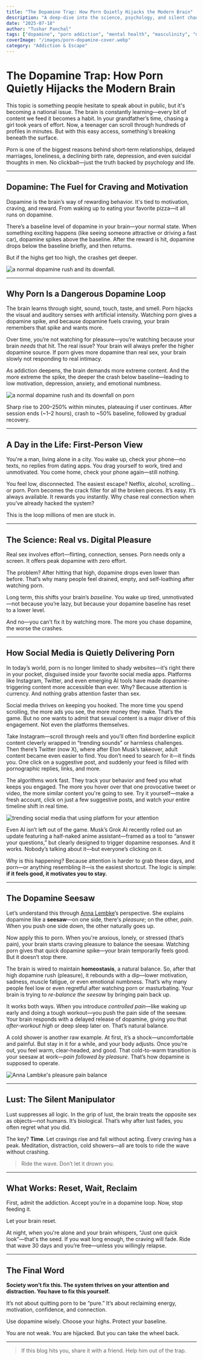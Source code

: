 ```yaml
---
title: "The Dopamine Trap: How Porn Quietly Hijacks the Modern Brain"
description: "A deep-dive into the science, psychology, and silent chaos of porn addiction in the dopamine-driven digital world."
date: "2025-07-18"
author: "Tushar Panchal"
tags: ["dopamine", "porn addiction", "mental health", "masculinity", "modern society", "spirituality"]
coverImage: "/images/porn-dopamine-cover.webp"
category: "Addiction & Escape"
---
```


# The Dopamine Trap: How Porn Quietly Hijacks the Modern Brain

This topic is something people hesitate to speak about in public, but it's becoming a national issue. The brain is constantly learning—every bit of content we feed it becomes a habit. In your grandfather’s time, chasing a girl took years of effort. Now, a teenager can scroll through hundreds of profiles in minutes. But with this easy access, something's breaking beneath the surface.

Porn is one of the biggest reasons behind short-term relationships, delayed marriages, loneliness, a declining birth rate, depression, and even suicidal thoughts in men. No clickbait—just the truth backed by psychology and life.


---

## Dopamine: The Fuel for Craving and Motivation

Dopamine is the brain’s way of rewarding behavior. It's tied to motivation, craving, and reward. From waking up to eating your favorite pizza—it all runs on dopamine.

There’s a baseline level of dopamine in your brain—your normal state. When something exciting happens (like seeing someone attractive or driving a fast car), dopamine spikes above the baseline. After the reward is hit, dopamine drops below the baseline briefly, and then returns.

But if the highs get too high, the crashes get deeper.

<Image
  src="/images/dopamine-graph.webp"
  alt="a normal dopamine rush and its downfall."
  width={800}
  height={400}
  className="rounded-xl my-6 mx-auto shadow-lg"
/>

---

## Why Porn Is a Dangerous Dopamine Loop

The brain learns through sight, sound, touch, taste, and smell. Porn hijacks the visual and auditory senses with artificial intensity. Watching porn gives a dopamine spike, and because dopamine fuels craving, your brain remembers that spike and wants more.

Over time, you’re not watching for pleasure—you’re watching because your brain *needs* that hit. The real issue? Your brain will always prefer the higher dopamine source. If porn gives more dopamine than real sex, your brain slowly not responding to real intimacy.

As addiction deepens, the brain demands more extreme content. And the more extreme the spike, the deeper the crash below baseline—leading to low motivation, depression, anxiety, and emotional numbness.


<Image
  src="/images/dopamine-graph-on-porn.webp"
  alt="a normal dopamine rush and its downfall on porn"
  width={800}
  height={400}
  className="rounded-xl my-6 mx-auto shadow-lg"
/>

Sharp rise to 200–250% within minutes, plateauing if user continues. After session ends (~1–2 hours), crash to ~50% baseline, followed by gradual recovery.

---

## A Day in the Life: First-Person View

You're a man, living alone in a city. You wake up, check your phone—no texts, no replies from dating apps. You drag yourself to work, tired and unmotivated. You come home, check your phone again—still nothing.

You feel low, disconnected. The easiest escape? Netflix, alcohol, scrolling... or porn. Porn becomes the crack filler for all the broken pieces. It’s easy. It’s always available. It rewards you instantly. Why chase real connection when you’ve already hacked the system?

This is the loop millions of men are stuck in.

---

## The Science: Real vs. Digital Pleasure

Real sex involves effort—flirting, connection, senses. Porn needs only a screen. It offers peak dopamine with zero effort.

The problem? After hitting that high, dopamine drops even lower than before. That’s why many people feel drained, empty, and self-loathing after watching porn.

Long term, this shifts your brain’s *baseline*. You wake up tired, unmotivated—not because you’re lazy, but because your dopamine baseline has reset to a lower level.

And no—you can’t fix it by watching more. The more you chase dopamine, the worse the crashes.

---

## How Social Media is Quietly Delivering Porn 

In today’s world, porn is no longer limited to shady websites—it’s right there in your pocket, disguised inside your favorite social media apps. Platforms like Instagram, Twitter, and even emerging AI tools have made dopamine-triggering content more accessible than ever. Why? Because attention is currency. And nothing grabs attention faster than sex.

Social media thrives on keeping you hooked. The more time you spend scrolling, the more ads you see, the more money they make. That’s the game. But no one wants to admit that sexual content is a major driver of this engagement. Not even the platforms themselves.

Take Instagram—scroll through reels and you’ll often find borderline explicit content cleverly wrapped in “trending sounds” or harmless challenges. Then there’s Twitter (now X), where after Elon Musk’s takeover, adult content became even easier to find. You don’t need to search for it—it finds you. One click on a suggestive post, and suddenly your feed is filled with pornographic replies, links, and more.

The algorithms work fast. They track your behavior and feed you what keeps you engaged. The more you hover over that one provocative tweet or video, the more similar content you're going to see. Try it yourself—make a fresh account, click on just a few suggestive posts, and watch your entire timeline shift in real time.

<Image
  src="/images/socialmedia.webp"
  alt="trending social media that using platform for your attention"
  width={800}
  height={400}
  className="rounded-xl my-6 mx-auto shadow-lg"
/>

Even AI isn’t left out of the game. Musk’s Grok AI recently rolled out an update featuring a half-naked anime assistant—framed as a tool to “answer your questions,” but clearly designed to trigger dopamine responses. And it works. Nobody’s talking about it—but everyone’s clicking on it.

Why is this happening? Because attention is harder to grab these days, and porn—or anything resembling it—is the easiest shortcut. The logic is simple: **if it feels good, it motivates you to stay.**

---

## The Dopamine Seesaw

Let’s understand this through [Anna Lembke](https://amzn.to/4eXeMm5)’s perspective. She explains dopamine like a **seesaw**—on one side, there's _pleasure_; on the other, _pain_. When you push one side down, the other naturally goes up.

Now apply this to porn. When you're anxious, lonely, or stressed (that’s pain), your brain starts craving pleasure to balance the seesaw. Watching porn gives that quick dopamine spike—your brain temporarily feels good. But it doesn’t stop there.

The brain is wired to maintain **homeostasis**, a natural balance. So, after that high dopamine rush (pleasure), it rebounds with a dip—lower motivation, sadness, muscle fatigue, or even emotional numbness. That’s why many people feel low or even regretful after watching porn or masturbating. Your brain is trying to _re-balance the seesaw_ by bringing pain back up.

It works both ways. When you introduce _controlled pain_—like waking up early and doing a tough workout—you push the pain side of the seesaw. Your brain responds with a delayed release of dopamine, giving you that _after-workout high_ or deep sleep later on. That’s natural balance.

A cold shower is another raw example. At first, it’s a shock—uncomfortable and painful. But stay in it for a while, and your body adjusts. Once you're out, you feel warm, clear-headed, and good. That cold-to-warm transition is your seesaw at work—_pain followed by pleasure_. That’s how dopamine is supposed to operate.

<Image
  src="/images/dopamine-seesaw.webp"
  alt="Anna Lambke's pleasure pain balance"
  width={800}
  height={400}
  className="rounded-xl my-6 mx-auto shadow-lg"
/>

---

## Lust: The Silent Manipulator

Lust suppresses all logic. In the grip of lust, the brain treats the opposite sex as objects—not humans. It’s biological. That’s why after lust fades, you often regret what you did.

The key? **Time**. Let cravings rise and fall without acting. Every craving has a peak. Meditation, distraction, cold showers—all are tools to ride the wave without crashing.

> Ride the wave. Don’t let it drown you.
---

## What Works: Reset, Wait, Reclaim

First, admit the addiction. Accept you’re in a dopamine loop. Now, stop feeding it.

Let your brain reset.

At night, when you're alone and your brain whispers, “Just one quick look”—that's the seed. If you wait long enough, the craving will fade. Ride that wave 30 days and you’re free—unless you willingly relapse.

---

## The Final Word

**Society won’t fix this. The system thrives on your attention and distraction. You have to fix this yourself.**

It’s not about quitting porn to be “pure.” It’s about reclaiming energy, motivation, confidence, and connection.

Use dopamine wisely. Choose your highs. Protect your baseline.

You are not weak. You are hijacked. But you can take the wheel back.

---


> If this blog hits you, share it with a friend. Help him out of the trap.
